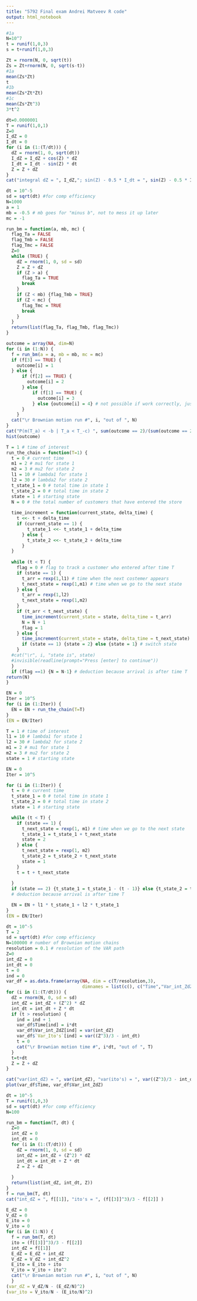 ```yaml
---
title: "5792 Final exam Andrei Matveev R code"
output: html_notebook
---
```


```r
#1a
N=10^7
t = runif(1,0,3)
s = t+runif(1,0,3)

Zt = rnorm(N, 0, sqrt(t))
Zs = Zt+rnorm(N, 0, sqrt(s-t))
#1a
mean(Zs*Zt)
t
#1b
mean(Zs*Zt*Zt)
#1c
mean(Zs*Zt^3)
3*t^2


```

```r
dt=0.0000001
T = runif(1,0,1)
Z=0
I_dZ = 0
I_dt = 0
for (i in (1:(T/dt))) {
  dZ = rnorm(1, 0, sqrt(dt))
  I_dZ = I_dZ + cos(Z) * dZ
  I_dt = I_dt - sin(Z) * dt
  Z = Z + dZ
}
cat("integral dZ = ", I_dZ,"; sin(Z) - 0.5 * I_dt = ", sin(Z) - 0.5 * I_dt)

```

```r
dt = 10^-5
sd = sqrt(dt) #for comp efficiency
N=1000
a = 1
mb = -0.5 # mb goes for "minus b", not to mess it up later
mc = -1

run_bm = function(a, mb, mc) {
  flag_Ta = FALSE
  flag_Tmb = FALSE
  flag_Tmc = FALSE
  Z=0
  while (TRUE) {
    dZ = rnorm(1, 0, sd = sd)
    Z = Z + dZ
    if (Z > a) {
      flag_Ta = TRUE
      break
    }
    if (Z < mb) {flag_Tmb = TRUE}
    if (Z < mc) {
      flag_Tmc = TRUE
      break
    }
  }
  return(list(flag_Ta, flag_Tmb, flag_Tmc))
}

outcome = array(NA, dim=N)
for (i in (1:N)) {
  f = run_bm(a = a, mb = mb, mc = mc)
  if (f[3] == TRUE) {
    outcome[i] = 1
  } else {
      if (f[2] == TRUE) {
        outcome[i] = 2
      } else {
          if (f[1] == TRUE) {
            outcome[i] = 3
          } else {outcome[i] = 4} # not possible if work correctly, just a quality check
      }
    }
  cat("\r Brownian motion run #", i, "out of ", N)
}
cat("P(m(T_a) < -b | T_a < T_-c) ", sum(outcome == 2)/(sum(outcome == 2) + sum(outcome == 3)))
hist(outcome)

```

```r
T = 1 # time of interest
run_the_chain = function(T=1) {
  t = 0 # current time
  m1 = 2 # mu1 for state 1
  m2 = 3 # mu2 for state 2
  l1 = 10 # lambda1 for state 1
  l2 = 30 # lambda2 for state 2
  t_state_1 = 0 # total time in state 1
  t_state_2 = 0 # total time in state 2
  state = 1 # starting state
  N = 0 # the total number of customers that have entered the store
  
  time_increment = function(current_state, delta_time) {
    t <<- t + delta_time
    if (current_state == 1) {
        t_state_1 <<- t_state_1 + delta_time
      } else {
        t_state_2 <<- t_state_2 + delta_time
      }
  }
  
  while (t < T) {
    flag = 0 # flag to track a customer who entered after time T
    if (state == 1) {
      t_arr = rexp(1,l1) # time when the next costemer appears
      t_next_state = rexp(1,m1) # time when we go to the next state
    } else {
      t_arr = rexp(1,l2)
      t_next_state = rexp(1,m2)
    }
    if (t_arr < t_next_state) {
      time_increment(current_state = state, delta_time = t_arr)
      N = N + 1
      flag = 1
    } else {
      time_increment(current_state = state, delta_time = t_next_state)
      if (state == 1) {state = 2} else {state = 1} # switch state
    }
  #cat("\r", i, "state is", state)
  #invisible(readline(prompt="Press [enter] to continue"))  
  }
  if (flag ==1) {N = N-1} # deduction because arrival is after time T
return(N)
}

EN = 0
Iter = 10^5
for (i in (1:Iter)) {
  EN = EN + run_the_chain(T=T)
}
(EN = EN/Iter)
```

```r
T = 1 # time of interest
l1 = 10 # lambda1 for state 1
l2 = 30 # lambda2 for state 2
m1 = 2 # mu1 for state 1
m2 = 3 # mu2 for state 2
state = 1 # starting state

EN = 0
Iter = 10^5

for (i in (1:Iter)) {
  t = 0 # current time
  t_state_1 = 0 # total time in state 1
  t_state_2 = 0 # total time in state 2
  state = 1 # starting state

  while (t < T) {
    if (state == 1) {
      t_next_state = rexp(1, m1) # time when we go to the next state
      t_state_1 = t_state_1 + t_next_state
      state = 2
    } else {
      t_next_state = rexp(1, m2)
      t_state_2 = t_state_2 + t_next_state
      state = 1
    }
    t = t + t_next_state
  
  }
  if (state == 2) {t_state_1 = t_state_1 - (t - 1)} else {t_state_2 = t_state_2 - (t - 1)}
  # deduction because arrival is after time T

  EN = EN + l1 * t_state_1 + l2 * t_state_1
}
(EN = EN/Iter)
```


```r
dt = 10^-5
T = 2
sd = sqrt(dt) #for comp efficiency
N=100000 # number of Brownian motion chains
resolution = 0.1 # resolution of the VAR path
Z=0
int_dZ = 0
int_dt = 0
t = 0
ind = 0
var_df = as.data.frame(array(NA, dim = c(T/resolution,3), 
                             dimnames = list(c(), c("Time","Var_int_ZdZ", "Var_Ito's"))))
for (i in (1:(T/dt))) {
  dZ = rnorm(N, 0, sd = sd)
  int_dZ = int_dZ + (Z^2) * dZ
  int_dt = int_dt + Z * dt
  if (t > resolution) {
    ind = ind + 1
    var_df$Time[ind] = i*dt
    var_df$Var_int_ZdZ[ind] = var(int_dZ)
    var_df$`Var_Ito's`[ind] = var((Z^3)/3 - int_dt)
    t = 0
    cat("\r Brownian motion time #", i*dt, "out of ", T)
  }
  t=t+dt
  Z = Z + dZ
}

cat("var(int_dZ) = ", var(int_dZ), "var(ito's) = ", var((Z^3)/3 - int_dt) )
plot(var_df$Time, var_df$Var_int_ZdZ)
```

```r
dt = 10^-5
T = runif(1,0,3)
sd = sqrt(dt) #for comp efficiency
N=100

run_bm = function(T, dt) {
  Z=0
  int_dZ = 0
  int_dt = 0
  for (i in (1:(T/dt))) {
    dZ = rnorm(1, 0, sd = sd)
    int_dZ = int_dZ + (Z^2) * dZ
    int_dt = int_dt + Z * dt
    Z = Z + dZ
  
  }
  return(list(int_dZ, int_dt, Z))
}
f = run_bm(T, dt)
cat("int_dZ = ", f[[1]], "ito's = ", (f[[3]]^3)/3 - f[[2]] )

E_dZ = 0
V_dZ = 0
E_ito = 0
V_ito = 0
for (i in (1:N)) {
  f = run_bm(T, dt)
  ito = (f[[3]]^3)/3 - f[[2]]
  int_dZ = f[[1]]
  E_dZ = E_dZ + int_dZ
  V_dZ = V_dZ + int_dZ^2
  E_ito = E_ito + ito
  V_ito = V_ito + ito^2
  cat("\r Brownian motion run #", i, "out of ", N)
  }
(var_dZ = V_dZ/N - (E_dZ/N)^2)
(var_ito = V_ito/N - (E_ito/N)^2)
```

